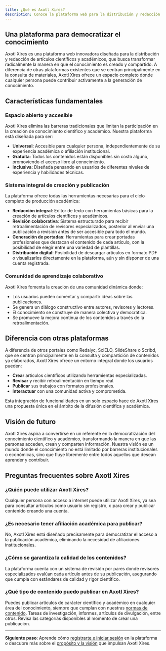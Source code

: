 ```yaml
---
title: ¿Qué es Axotl Xires?
description: Conoce la plataforma web para la distribución y redacción de artículos científicos y académicos
---
```


## Una plataforma para democratizar el conocimiento

Axotl Xires es una plataforma web innovadora diseñada para la distribución y redacción de artículos científicos y académicos, que busca transformar radicalmente la manera en que el conocimiento es creado y compartido. A diferencia de otras plataformas existentes que se centran principalmente en la consulta de materiales, Axotl Xires ofrece un espacio completo donde cualquier persona puede contribuir activamente a la generación de conocimiento.

## Características fundamentales

### Espacio abierto y accesible

Axotl Xires elimina las barreras tradicionales que limitan la participación en la creación de conocimiento científico y académico. Nuestra plataforma está diseñada para ser:

- **Universal**: Accesible para cualquier persona, independientemente de su experiencia académica o afiliación institucional.
- **Gratuita**: Todos los contenidos están disponibles sin costo alguno, promoviendo el acceso libre al conocimiento.
- **Inclusiva**: Diseñada pensando en usuarios de diferentes niveles de experiencia y habilidades técnicas.

### Sistema integral de creación y publicación

La plataforma ofrece todas las herramientas necesarias para el ciclo completo de producción académica:

- **Redacción integral**: Editor de texto con herramientas básicas para la creación de artículos científicos y académicos.
- **Revisión colaborativa**: Sistema estructurado para recibir retroalimentación de revisores especializados, posterior al enviar una publicación a revisión antes de ser accesible para todo el mundo.
- **Generación de portadas**: Herramientas para crear portadas profesionales que destacan el contenido de cada artículo, con la posibilidad de elegir entre una variedad de plantillas.
- **Distribución digital**: Posibilidad de descargar artículos en formato PDF o visualizarlos directamente en la plataforma, aún y sin disponer de una cuenta registrada.

### Comunidad de aprendizaje colaborativo

Axotl Xires fomenta la creación de una comunidad dinámica donde:

- Los usuarios pueden comentar y compartir ideas sobre las publicaciones.
- Se genera un diálogo constructivo entre autores, revisores y lectores.
- El conocimiento se construye de manera colectiva y democrática.
- Se promueve la mejora continua de los contenidos a través de la retroalimentación.

## Diferencia con otras plataformas

A diferencia de otros portales como Redalyc, SciELO, SlideShare o Scribd, que se centran principalmente en la consulta y compartición de contenidos ya elaborados, Axotl Xires ofrece un entorno integral donde los usuarios pueden:

- **Crear** artículos científicos utilizando herramientas especializadas.
- **Revisar** y recibir retroalimentación en tiempo real.
- **Publicar** sus trabajos con formatos profesionales.
- **Interactuar** con una comunidad activa y comprometida.

Esta integración de funcionalidades en un solo espacio hace de Axotl Xires una propuesta única en el ámbito de la difusión científica y académica.

## Visión de futuro

Axotl Xires aspira a convertirse en un referente en la democratización del conocimiento científico y académico, transformando la manera en que las personas acceden, crean y comparten información. Nuestra visión es un mundo donde el conocimiento no está limitado por barreras institucionales o económicas, sino que fluye libremente entre todos aquellos que desean aprender y contribuir.

## Preguntas frecuentes sobre Axotl Xires

### ¿Quién puede utilizar Axotl Xires?
Cualquier persona con acceso a internet puede utilizar Axotl Xires, ya sea para consultar artículos como usuario sin registro, o para crear y publicar contenido creando una cuenta.

### ¿Es necesario tener afiliación académica para publicar?
No, Axotl Xires está diseñado precisamente para democratizar el acceso a la publicación académica, eliminando la necesidad de afiliaciones institucionales.

### ¿Cómo se garantiza la calidad de los contenidos?
La plataforma cuenta con un sistema de revisión por pares donde revisores especializados evalúan cada artículo antes de su publicación, asegurando que cumpla con estándares de calidad y rigor científico.

### ¿Qué tipo de contenido puedo publicar en Axotl Xires?
Puedes publicar artículos de carácter científico y académico en cualquier área del conocimiento, siempre que cumplan con nuestras [normas de contenido](/normas-contenido/).
Tareas de investigación, informes, artículos de divulgación, entre otros. Revisa las categorías disponibles al momento de crear una publicación.

---

**Siguiente paso**: Aprende cómo [registrarte e iniciar sesión](/registro-inicio-sesion/) en la plataforma o descubre más sobre el [propósito y la visión](/proposito-vision/) que impulsan Axotl Xires. 
